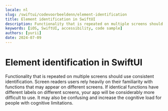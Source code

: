 ```yaml
---
locale: nl
slug: /swiftui/codevoorbeeldenn/element-identification
title: Element identification in SwiftUI
description: Functionality that is repeated on multiple screens should use consistent identification.
keywords: [iOS, SwiftUI, accessibility, code sample]
authors: [yurii]
date: 2024-07-09
---
```


# Element identification in SwiftUI

Functionality that is repeated on multiple screens should use consistent identification. Screen readers users rely heavily on their familiarity with functions that may appear on different screens. If identical functions have different labels on different screens, your app will be considerably more difficult to use. It may also be confusing and increase the cognitive load for people with cognitive limitations.

<CodeSample id="element-identification" framework="swiftui" locale="nl"/>
